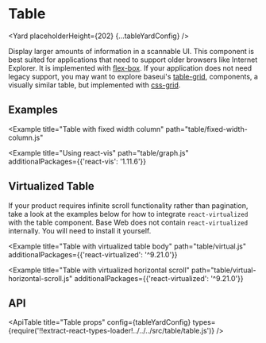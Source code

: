 <!--
Copyright (c) 2018-2020 Uber Technologies, Inc.

This source code is licensed under the MIT license found in the
LICENSE file in the root directory of this source tree.
-->






# Table

<Yard placeholderHeight={202} {...tableYardConfig} />

Display larger amounts of information in a scannable UI. This component is best suited for
applications that need to support older browsers like Internet Explorer. It is implemented with
[flex-box](https://developer.mozilla.org/en-US/docs/Web/CSS/CSS_Flexible_Box_Layout/Basic_Concepts_of_Flexbox).
If your application does not need legacy support, you may want to explore baseui's [table-grid](/components/table-grid),
components, a visually similar table, but implemented with [css-grid](https://developer.mozilla.org/en-US/docs/Web/CSS/CSS_Grid_Layout).

## Examples

<Example title="Table basic usage" path="table/basic.js">
  <Basic />
</Example>

<Example title="Table cell examples" path="table/cells.js">
  <Cells />
</Example>

<Example title="Table with pagination" path="table/pagination.js">
  <Pagination />
</Example>

<Example title="Table with sorting by a column" path="table/sortable.js">
  <Sortable />
</Example>

<Example
  title="Table with fixed width column"
  path="table/fixed-width-column.js"
>
  <FixedWidthColumn />
</Example>

<Example title="Table with vertical scroll" path="table/vertical-scroll.js">
  <VerticalScroll />
</Example>

<Example title="Table with horizontal scroll" path="table/horizontal-scroll.js">
  <HorizontalScroll />
</Example>

<Example title="Table with column filtering" path="table/filter.js">
  <Filter />
</Example>

<Example
  title="Using react-vis"
  path="table/graph.js"
  additionalPackages={{'react-vis': '1.11.6'}}
>
  <Graph />
</Example>

## Virtualized Table

If your product requires infinite scroll functionality rather than pagination, take a look at the
examples below for how to integrate `react-virtualized` with the table component. Base Web does not
contain `react-virtualized` internally. You will need to install it yourself.

<Example
  title="Table with virtualized table body"
  path="table/virtual.js"
  additionalPackages={{'react-virtualized': '^9.21.0'}}
>
  <Virtual />
</Example>

<Example
  title="Table with virtualized horizontal scroll"
  path="table/virtual-horizontal-scroll.js"
  additionalPackages={{'react-virtualized': '^9.21.0'}}
>
  <VirtualHorizontal />
</Example>

## API

<ApiTable
  title="Table props"
  config={tableYardConfig}
  types={require('!!extract-react-types-loader!../../../src/table/table.js')}
/>

<Exports component={TableExports} title="Table exports" path="baseui/table" />
